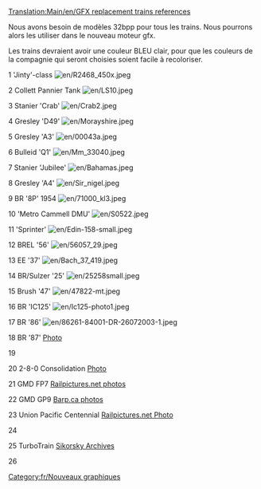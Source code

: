 [[Translation:Main/en/GFX replacement trains references]]
{{en/-}}
[[Category:fr/Nouveaux graphiques]]

Nous avons besoin de modèles 32bpp pour tous les trains. Nous pourrons alors les utiliser dans le nouveau moteur gfx.

Les trains devraient avoir une couleur BLEU clair, pour que les couleurs de la compagnie qui seront choisies soient facile à recoloriser.

1	'Jinty'-class	
[[File:en/R2468 450x.jpeg]]

2	Collett Pannier Tank	
[[File:en/LS10.jpeg]]

3	Stanier 'Crab'
[[File:en/Crab2.jpeg]]

4	Gresley 'D49'
[[File:en/Morayshire.jpeg]]

5	Gresley 'A3'	
[[File:en/00043a.jpeg]]

6	Bulleid 'Q1'	
[[File:en/Mm 33040.jpeg]]

7	Stanier 'Jubilee'	
[[File:en/Bahamas.jpeg]]

8	Gresley 'A4'	
[[File:en/Sir nigel.jpeg]]

9	BR '8P'	1954	
[[File:en/71000 kl3.jpeg]]

10	'Metro Cammell DMU'	
[[File:en/S0522.jpeg]]

11	'Sprinter'	
[[File:en/Edin-158-small.jpeg]]

12	BREL '56'	
[[File:en/56057 29.jpeg]]

13	EE '37'	
[[File:en/Bach 37 419.jpeg]]

14	BR/Sulzer '25'	
[[File:en/25258small.jpeg]]

15	Brush '47'	
[[File:en/47822-mt.jpeg]]

16	BR 'IC125'	
[[File:en/Ic125-photo1.jpeg]]

17	BR '86'		
[[File:en/86261-84001-DR-26072003-1.jpeg]]

18	BR '87'		
[http://commons.wikimedia.org/wiki/File:87012_the_olympian.JPG Photo]

19

20 2-8-0 Consolidation
[http://www.bcarchives.gov.bc.ca/cgi-bin/www2i/.visual/img_med/dir_100/a_08654.gif Photo]

21 GMD FP7
[http://www.railpictures.net/showphotos.php?locomotive=GMD%20FP7 Railpictures.net photos]

22 GMD GP9
[http://www.barp.ca/rail/stcum/ Barp.ca photos]

23      Union Pacific Centennial
[http://www.railpictures.net/viewphoto.php?id=97797 Railpictures.net Photo]

24

25      TurboTrain
[http://www.sikorskyarchives.com/train.html Sikorsky Archives]

26